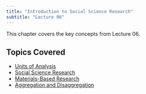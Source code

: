 ```yaml
---
title: "Introduction to Social Science Research"
subtitle: "Lecture 06"
---
```


This chapter covers the key concepts from Lecture 06.

## Topics Covered

* [Units of Analysis](units-of-analysis.qmd)
* [Social Science Research](social-science-research.qmd)
* [Materials-Based Research](materials-based-research.qmd)
* [Aggregation and Disaggregation](aggregation-and-disaggregation.qmd)

